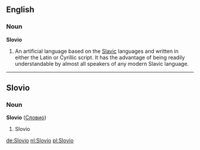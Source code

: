 ==English==
{{wikipedia}}
===Noun===
'''Slovio'''

#An artificial language based on the [[Slavic]] languages and written in either the Latin or Cyrillic script. It has the advantage of being readily understandable by almost all speakers of any modern Slavic language.


----
==Slovio==
===Noun===
'''Slovio''' ([[Словио]])

# Slovio

[[de:Slovio]]
[[nl:Slovio]]
[[pl:Slovio]]